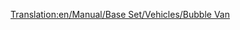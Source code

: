 [[Translation:en/Manual/Base Set/Vehicles/Bubble Van]]
{{nl/Wagons|Naam=Bellenwagon
|Afbeelding=[[File:en/Bubblevan.png]]
|NormaalKosten=£1,113 ($2,226)
|NormaalGewicht=21 / 22 t
|NormaalCapaciteit=20 bellen
|MonoKosten="
|MonoGewicht="
|MonoCapaciteit=25 bellen
|MagKosten="
|MagGewicht="
|MagCapaciteit=27 bellen
|Omschrijving=Een kooi-achtige wagon die gebruikt wordt voor het transporteren van bellen in speelgoedland. Hoe de bellen geladen of gelost worden zonder deze bellen te laten ontploffen is tot op heden onbekend.
}}